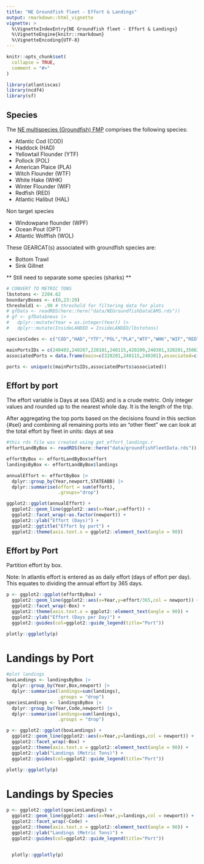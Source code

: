 ```yaml
---
title: "NE Groundfish fleet - Effort & Landings"
output: rmarkdown::html_vignette
vignette: >
  %\VignetteIndexEntry{NE Groundfish fleet - Effort & Landings}
  %\VignetteEngine{knitr::rmarkdown}
  %\VignetteEncoding{UTF-8}
---
```


```r
knitr::opts_chunk$set(
  collapse = TRUE,
  comment = "#>"
)

library(atlantiscas)
library(ncdf4)
library(sf)
```

## Species

The [NE multispecies (Groundfish) FMP](https://www.nefmc.org/management-plans/northeast-multispecies) comprises the following species:

-   Atlantic Cod (COD)
-   Haddock (HAD)
-   Yellowtail Flounder (YTF)
-   Pollock (POL)
-   American Plaice (PLA)
-   Witch Flounder (WTF)
-   White Hake (WHK)
-   Winter Flounder (WIF)
-   Redfish (RED)
-   Atlantic Halibut (HAL)

Non target species

-   Windowpane flounder (WPF)
-   Ocean Pout (OPT)
-   Atlantic Wolffish (WOL)

These GEARCAT(s) associated with groundfish species are:

-   Bottom Trawl
-   Sink Gillnet

\*\* Still need to separate some species (sharks) \*\*

```r
# CONVERT TO METRIC TONS
lbstotons <- 2204.62
boundaryBoxes <- c(0,23:29)
threshold1 <- .99 # threshold for filtering data for plots
# gfData <- readRDS(here::here("data/NEGroundfishDataCAMS.rds"))
# gf <- gfData$neus |>
#   dplyr::mutate(Year = as.integer(Year)) |>
#   dplyr::mutate(InsideLANDED = InsideLANDED/lbstotons)

speciesCodes <- c("COD","HAD","YTF","POL","PLA","WTF","WHK","WIF","RED","HAL","WPF","OPT","WOL")

mainPortsIDs = c(240403,240207,220101,240115,420209,240301,320201,350635)
associatedPorts = data.frame(main=c(320201,240115,240301),associated=c(320901,240813,240601))

ports <- unique(c(mainPortsIDs,associatedPorts$associated))


```

## Effort by port

The effort variable is Days at sea (DAS) and is a crude metric. Only integer values and rounded up to the nearest whole day. It is the length of the trip.

After aggregating the top ports based on the decisions found in this section {#sel} and combining all remaining ports into an "other fleet" we can look at the total effort by fleet in units: days at sea

```r

#this rds file was created using get_effort_landings.r
effortLandByBox <- readRDS(here::here("data/groundfishFleetData.rds")) #get_effort_landings(gf,ports,associatedPorts,speciesCodes)

effortByBox <- effortLandByBox$effort
landingsByBox <- effortLandByBox$landings

annualEffort <- effortByBox |> 
  dplyr::group_by(Year,newport,STATEABB) |> 
  dplyr::summarise(effort = sum(effort),
                   .groups="drop")

ggplot2::ggplot(annualEffort) +
  ggplot2::geom_line(ggplot2::aes(x=Year,y=effort)) +
  ggplot2::facet_wrap(~as.factor(newport)) + 
  ggplot2::ylab("Effort (Days)") +
  ggplot2::ggtitle("Effort by port") +
  ggplot2::theme(axis.text.x = ggplot2::element_text(angle = 90)) 

```

## Effort by Port

Partition effort by box.

Note: In atlantis effort is entered as as daily effort (days of effort per day). This equates to dividing the annual effort by 365 days.


```r
p <- ggplot2::ggplot(effortByBox) +
  ggplot2::geom_line(ggplot2::aes(x=Year,y=effort/365,col = newport)) +
  ggplot2::facet_wrap(~Box) +
  ggplot2::theme(axis.text.x = ggplot2::element_text(angle = 90)) +
  ggplot2::ylab("Effort (Days per Day)") +
  ggplot2::guides(col=ggplot2::guide_legend(title="Port"))

plotly::ggplotly(p)


```


# Landings by Port

```r
#plot landings
boxLandings <- landingsByBox |> 
  dplyr::group_by(Year,Box,newport) |> 
  dplyr::summarise(landings=sum(landings),
                   .groups = "drop")
speciesLandings <- landingsByBox |> 
  dplyr::group_by(Year,Code,newport) |> 
  dplyr::summarise(landings=sum(landings),
                   .groups = "drop")

p <- ggplot2::ggplot(boxLandings) +
  ggplot2::geom_line(ggplot2::aes(x=Year,y=landings,col = newport)) +
  ggplot2::facet_wrap(~Box) +
  ggplot2::theme(axis.text.x = ggplot2::element_text(angle = 90)) +
  ggplot2::ylab("Landings (Metric Tons)") +
  ggplot2::guides(col=ggplot2::guide_legend(title="Port"))

plotly::ggplotly(p)

```


# Landings by Species

```r
p <- ggplot2::ggplot(speciesLandings) +
  ggplot2::geom_line(ggplot2::aes(x=Year,y=landings,col = newport)) +
  ggplot2::facet_wrap(~Code) +
  ggplot2::theme(axis.text.x = ggplot2::element_text(angle = 90)) +
  ggplot2::ylab("Landings (Metric Tons)") +
  ggplot2::guides(col=ggplot2::guide_legend(title="Port"))


  plotly::ggplotly(p)
  
```
